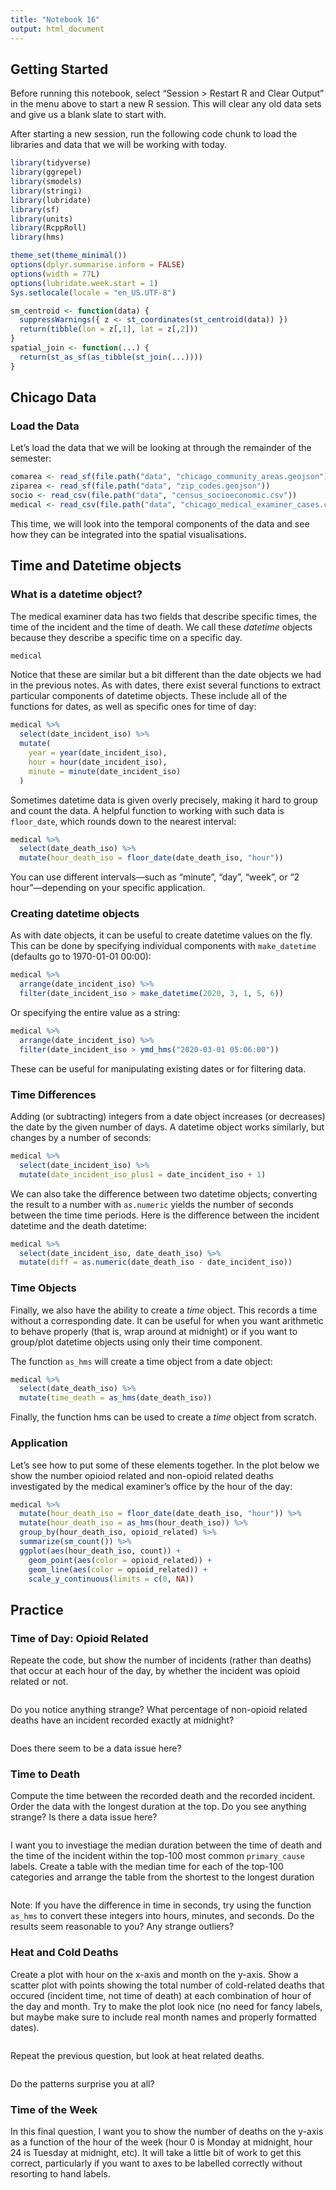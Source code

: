 ```yaml
---
title: "Notebook 16"
output: html_document
---
```


## Getting Started

Before running this notebook, select "Session > Restart R and Clear Output" in
the menu above to start a new R session. This will clear any old data sets and
give us a blank slate to start with.

After starting a new session, run the following code chunk to load the
libraries and data that we will be working with today.

```r
library(tidyverse)
library(ggrepel)
library(smodels)
library(stringi)
library(lubridate)
library(sf)
library(units)
library(RcppRoll)
library(hms)

theme_set(theme_minimal())
options(dplyr.summarise.inform = FALSE)
options(width = 77L)
options(lubridate.week.start = 1)
Sys.setlocale(locale = "en_US.UTF-8")

sm_centroid <- function(data) {
  suppressWarnings({ z <- st_coordinates(st_centroid(data)) })
  return(tibble(lon = z[,1], lat = z[,2]))
}
spatial_join <- function(...) {
  return(st_as_sf(as_tibble(st_join(...))))
}
```

## Chicago Data

### Load the Data

Let's load the data that we will be looking at through the remainder of the
semester:

```r
comarea <- read_sf(file.path("data", "chicago_community_areas.geojson"))
ziparea <- read_sf(file.path("data", "zip_codes.geojson"))
socio <- read_csv(file.path("data", "census_socioeconomic.csv"))
medical <- read_csv(file.path("data", "chicago_medical_examiner_cases.csv.gz"))
```

This time, we will look into the temporal components of the data
and see how they can be integrated into the spatial visualisations.

## Time and Datetime objects

### What is a datetime object?

The medical examiner data has two fields that describe specific times,
the time of the incident and the time of death. We call these *datetime*
objects because they describe a specific time on a specific day.

```r
medical
```

Notice that these are similar but a bit different than the date objects we had
in the previous notes. As with dates, there exist several functions to extract
particular components of datetime objects. These include all of the functions
for dates, as well as specific ones for time of day:

```r
medical %>%
  select(date_incident_iso) %>%
  mutate(
    year = year(date_incident_iso),
    hour = hour(date_incident_iso),
    minute = minute(date_incident_iso)
  )
```

Sometimes datetime data is given overly precisely, making it hard to
group and count the data. A helpful function to working with such
data is `floor_date`, which rounds down to the nearest interval:

```r
medical %>%
  select(date_death_iso) %>%
  mutate(hour_death_iso = floor_date(date_death_iso, "hour"))
```

You can use different intervals---such as "minute", "day", "week",
or "2 hour"---depending on your specific application.

### Creating datetime objects

As with date objects, it can be useful to create datetime values on
the fly. This can be done by specifying individual components with
`make_datetime` (defaults go to 1970-01-01 00:00):

```r
medical %>%
  arrange(date_incident_iso) %>%
  filter(date_incident_iso > make_datetime(2020, 3, 1, 5, 6))
```

Or specifying the entire value as a string:

```r
medical %>%
  arrange(date_incident_iso) %>%
  filter(date_incident_iso > ymd_hms("2020-03-01 05:06:00"))
```

These can be useful for manipulating existing dates or for filtering data.

### Time Differences

Adding (or subtracting) integers from a date object increases (or decreases)
the date by the given number of days. A datetime object works similarly, but
changes by a number of seconds:

```r
medical %>%
  select(date_incident_iso) %>%
  mutate(date_incident_iso_plus1 = date_incident_iso + 1)
```

We can also take the difference between two datetime objects; converting
the result to a number with `as.numeric` yields the number of seconds
between the time time periods. Here is the difference between the incident
datetime and the death datetime:

```r
medical %>%
  select(date_incident_iso, date_death_iso) %>%
  mutate(diff = as.numeric(date_death_iso - date_incident_iso))
```

### Time Objects

Finally, we also have the ability to create a *time* object. This records
a time without a corresponding date. It can be useful for when you want
arithmetic to behave properly (that is, wrap around at midnight) or if
you want to group/plot datetime objects using only their time component.

The function `as_hms` will create a time object from a date object:

```r
medical %>%
  select(date_death_iso) %>%
  mutate(time_death = as_hms(date_death_iso))
```

Finally, the function hms can be used to create a *time* object from
scratch.

### Application

Let's see how to put some of these elements together. In the plot below
we show the number opioiod related and non-opioid related deaths investigated
by the medical examiner's office by the hour of the day:

```r
medical %>%
  mutate(hour_death_iso = floor_date(date_death_iso, "hour")) %>%
  mutate(hour_death_iso = as_hms(hour_death_iso)) %>%
  group_by(hour_death_iso, opioid_related) %>%
  summarize(sm_count()) %>%
  ggplot(aes(hour_death_iso, count)) +
    geom_point(aes(color = opioid_related)) +
    geom_line(aes(color = opioid_related)) +
    scale_y_continuous(limits = c(0, NA))
```

## Practice

### Time of Day: Opioid Related

Repeate the code, but show the number of incidents (rather than deaths) that
occur at each hour of the day, by whether the incident was opioid related or
not.

```r

```

Do you notice anything strange? What percentage of non-opioid related deaths have
an incident recorded exactly at midnight?

```r

```

Does there seem to be a data issue here?

### Time to Death

Compute the time between the recorded death and the recorded incident. Order
the data with the longest duration at the top. Do you see anything strange?
Is there a data issue here?

```r

```

I want you to investiage the median duration between the time of death and the
time of the incident within the top-100 most common `primary_cause` labels.
Create a table with the median time for each of the top-100 categories and
arrange the table from the shortest to the longest duration

```r

```

Note: If you have the difference in time in seconds, try using the function `as_hms`
to convert these integers into hours, minutes, and seconds. Do the results seem
reasonable to you? Any strange outliers?

### Heat and Cold Deaths

Create a plot with hour on the x-axis and month on the y-axis. Show a scatter plot
with points showing the total number of cold-related deaths that occured (incident time,
not time of death) at each combination of hour of the day and month. Try to make the
plot look nice (no need for fancy labels, but maybe make sure to include real month
names and properly formatted dates).

```r

```

Repeat the previous question, but look at heat related deaths.

```r

```

Do the patterns surprise you at all?

### Time of the Week

In this final question, I want you to show the number of deaths on the y-axis as a
function of the hour of the week (hour 0 is Monday at midnight, hour 24 is Tuesday
at midnight, etc). It will take a little bit of work to get this correct, particularly
if you want to axes to be labelled correctly without resorting to hand labels.

```r

```

